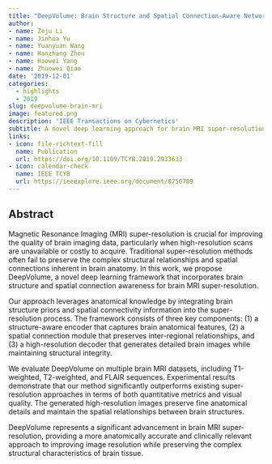 ```yaml
---
title: "DeepVolume: Brain Structure and Spatial Connection-Aware Network for Brain MRI Super-Resolution"
author: 
- name: Zeju Li
- name: Jinhua Yu
- name: Yuanyuan Wang
- name: Hanzhang Zhou
- name: Haowei Yang
- name: Zhuowei Qiao
date: '2019-12-01'
categories:
  - highlights
  - 2019
slug: deepvolume-brain-mri
image: featured.png
description: 'IEEE Transactions on Cybernetics'
subtitle: A novel deep learning approach for brain MRI super-resolution that incorporates brain structure and spatial connection awareness.
links:
- icon: file-richtext-fill
  name: Publication
  url: https://doi.org/10.1109/TCYB.2019.2933633
- icon: calendar-check
  name: IEEE TCYB
  url: https://ieeexplore.ieee.org/document/8756789
---
```


## Abstract

Magnetic Resonance Imaging (MRI) super-resolution is crucial for improving the quality of brain imaging data, particularly when high-resolution scans are unavailable or costly to acquire. Traditional super-resolution methods often fail to preserve the complex structural relationships and spatial connections inherent in brain anatomy. In this work, we propose DeepVolume, a novel deep learning framework that incorporates brain structure and spatial connection awareness for brain MRI super-resolution.

Our approach leverages anatomical knowledge by integrating brain structure priors and spatial connectivity information into the super-resolution process. The framework consists of three key components: (1) a structure-aware encoder that captures brain anatomical features, (2) a spatial connection module that preserves inter-regional relationships, and (3) a high-resolution decoder that generates detailed brain images while maintaining structural integrity.

We evaluate DeepVolume on multiple brain MRI datasets, including T1-weighted, T2-weighted, and FLAIR sequences. Experimental results demonstrate that our method significantly outperforms existing super-resolution approaches in terms of both quantitative metrics and visual quality. The generated high-resolution images preserve fine anatomical details and maintain the spatial relationships between brain structures.

DeepVolume represents a significant advancement in brain MRI super-resolution, providing a more anatomically accurate and clinically relevant approach to improving image resolution while preserving the complex structural characteristics of brain tissue. 